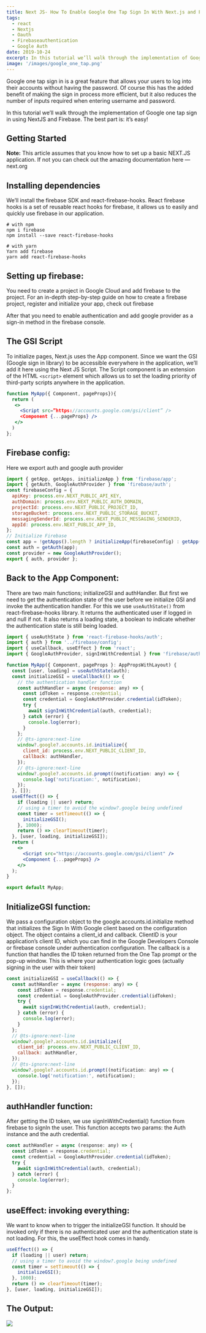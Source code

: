 ```yaml
---
title: Next JS- How To Enable Google One Tap Sign In With Next.js and Firebase
tags:
  - react
  - Nextjs
  - Oauth
  - Firebaseauthentication
  - Google Auth
date: 2019-10-24
excerpt: In this tutorial we’ll walk through the implementation of Google one tap sign in using NextJS and Firebase. The best part is, it’s easy!
image: '/images/google_one_tap.png'
---
```


Google one tap sign in is a great feature that allows your users to log into their accounts without having the password. Of course this has the added benefit of making the sign in process more efficient, but it also reduces the number of inputs required when entering username and password.

In this tutorial we’ll walk through the implementation of Google one tap sign in using NextJS and Firebase. The best part is: it’s easy!

## Getting Started

**Note:** This article assumes that you know how to set up a basic NEXT.JS application. If not you can check out the amazing documentation here — next.org

## Installing dependencies

We’ll install the firebase SDK and react-firebase-hooks. React firebase hooks is a set of reusable react hooks for firebase, it allows us to easily and quickly use firebase in our application.

```
# with npm
npm i firebase
npm install --save react-firebase-hooks

# with yarn
Yarn add firebase
yarn add react-firebase-hooks
```

## Setting up firebase:

You need to create a project in Google Cloud and add firebase to the project. For an in-depth step-by-step guide on how to create a firebase project, register and initialize your app, check out firebase

After that you need to enable authentication and add google provider as a sign-in method in the firebase console.

## The GSI Script

To initialize pages, Next.js uses the App component. Since we want the GSI (Google sign in library) to be accessible everywhere in the application, we’ll add it here using the Next JS Script. The Script component is an extension of the HTML `<script>` element which allows us to set the loading priority of third-party scripts anywhere in the application.

```jsx
function MyApp({ Component, pageProps}){
  return (
   <>
     <Script src=”https://accounts.google.com/gsi/client” />
     <Component {...pageProps} />
   </>
  )
};
```

## Firebase config:

Here we export auth and google auth provider

```jsx
import { getApp, getApps, initializeApp } from 'firebase/app';
import { getAuth, GoogleAuthProvider } from 'firebase/auth';
const firebaseConfig = {
  apiKey: process.env.NEXT_PUBLIC_API_KEY,
  authDomain: process.env.NEXT_PUBLIC_AUTH_DOMAIN,
  projectId: process.env.NEXT_PUBLIC_PROJECT_ID,
  storageBucket: process.env.NEXT_PUBLIC_STORAGE_BUCKET,
  messagingSenderId: process.env.NEXT_PUBLIC_MESSAGING_SENDERID,
  appId: process.env.NEXT_PUBLIC_APP_ID,
};
// Initialize Firebase
const app = !getApps().length ? initializeApp(firebaseConfig) : getApp();
const auth = getAuth(app);
const provider = new GoogleAuthProvider();
export { auth, provider };
```

## Back to the App Component:

There are two main functions; initializeGSI and authHandler. But first we need to get the authentication state of the user before we initialize GSI and invoke the authentication handler. For this we use `useAuthState()` from react-firebase-hooks library. It returns the authenticated user if logged in and null if not. It also returns a loading state, a boolean to indicate whether the authentication state is still being loaded.

```jsx
import { useAuthState } from 'react-firebase-hooks/auth';
import { auth } from '../firebase/config';
import { useCallback, useEffect } from 'react';
import { GoogleAuthProvider, signInWithCredential } from 'firebase/auth';

function MyApp({ Component, pageProps }: AppPropsWithLayout) {
  const [user, loading] = useAuthState(auth);
  const initializeGSI = useCallback(() => {
    // the authentication handler function
    const authHandler = async (response: any) => {
      const idToken = response.credential;
      const credential = GoogleAuthProvider.credential(idToken);
      try {
        await signInWithCredential(auth, credential);
      } catch (error) {
        console.log(error);
      }
    };
    // @ts-ignore:next-line
    window?.google?.accounts.id.initialize({
      client_id: process.env.NEXT_PUBLIC_CLIENT_ID,
      callback: authHandler,
    });
    // @ts-ignore:next-line
    window?.google?.accounts.id.prompt((notification: any) => {
      console.log('notification:', notification);
    });
  }, []);
  useEffect(() => {
    if (loading || user) return;
    // using a timer to avoid the window?.google being undefined
    const timer = setTimeout(() => {
      initializeGSI();
    }, 1000);
    return () => clearTimeout(timer);
  }, [user, loading, initializeGSI]);
  return (
    <>
      <Script src="https://accounts.google.com/gsi/client" />
      <Component {...pageProps} />
    </>
  );
}

export default MyApp;
```

## InitializeGSI function:

We pass a configuration object to the google.accounts.id.initialize method that initializes the Sign In With Google client based on the configuration object. The object contains a client_id and callback. ClientID is your application’s client ID, which you can find in the Google Developers Console or firebase console under authentication configuration. The callback is a function that handles the ID token returned from the One Tap prompt or the pop-up window. This is where your authentication logic goes (actually signing in the user with their token)

```jsx
const initializeGSI = useCallback(() => {
  const authHandler = async (response: any) => {
    const idToken = response.credential;
    const credential = GoogleAuthProvider.credential(idToken);
    try {
      await signInWithCredential(auth, credential);
    } catch (error) {
      console.log(error);
    }
  };
  // @ts-ignore:next-line
  window?.google?.accounts.id.initialize({
    client_id: process.env.NEXT_PUBLIC_CLIENT_ID,
    callback: authHandler,
  });
  // @ts-ignore:next-line
  window?.google?.accounts.id.prompt((notification: any) => {
    console.log('notification:', notification);
  });
}, []);
```

## authHandler function:

After getting the ID token, we use signInWithCredential() function from firebase to signIn the user. This function accepts two params: the Auth instance and the auth credential.

```jsx
const authHandler = async (response: any) => {
  const idToken = response.credential;
  const credential = GoogleAuthProvider.credential(idToken);
  try {
    await signInWithCredential(auth, credential);
  } catch (error) {
    console.log(error);
  }
};
```

## useEffect: invoking everything:

We want to know when to trigger the initializeGSI function. It should be invoked only if there is no authenticated user and the authentication state is not loading. For this, the useEffect hook comes in handy.

```jsx
useEffect(() => {
  if (loading || user) return;
  // using a timer to avoid the window?.google being undefined
  const timer = setTimeout(() => {
    initializeGSI();
  }, 1000);
  return () => clearTimeout(timer);
}, [user, loading, initializeGSI]);
```

## The Output:

<Image src="/images/google_one_tap_output.jpeg" width={1703} height={980} />
